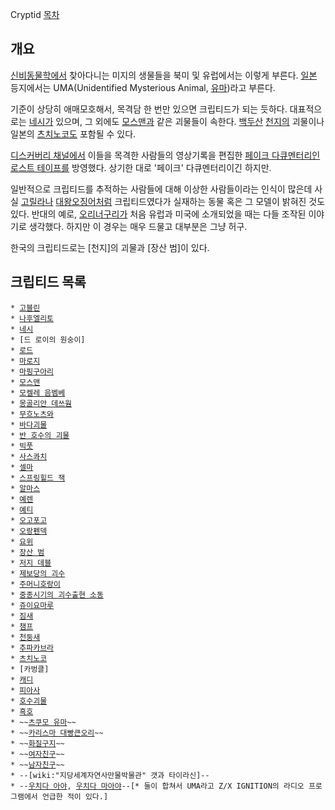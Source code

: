 Cryptid
[[목차]]
== 개요 ==
[[신비동물학]]에서 찾아다니는 미지의 생물들을 북미 및 유럽에서는 이렇게 부른다. [[일본]] 등지에서는 UMA(Unidentified Mysterious Animal, [[유마]])라고 부른다.

기준이 상당히 애매모호해서, 목격담 한 번만 있으면 크립티드가 되는 듯하다. 대표적으로는 [[네시]]가 있으며, 그 외에도 [[모스맨]]과 같은 괴물들이 속한다. [[백두산]] [[천지]]의 괴물이나 일본의 [[츠치노코]]도 포함될 수 있다.

[[디스커버리 채널]]에서 이들을 목격한 사람들의 영상기록을 편집한 [[페이크 다큐멘터리]]인 [[로스트 테이프]]를 방영했다. 상기한 대로 '페이크' 다큐멘터리이긴 하지만.

일반적으로 크립티드를 추적하는 사람들에 대해 이상한 사람들이라는 인식이 많은데 사실 [[고릴라]]나 [[대왕오징어]]처럼 크립티드였다가 실재하는 동물 혹은 그 모델이 밝혀진 것도 있다. 반대의 예로, [[오리너구리]]가 처음 유럽과 미국에 소개되었을 때는 다들 조작된 이야기로 생각했다. 하지만 이 경우는 매우 드물고 대부분은 그냥 허구.

한국의 크립티드로는 [천지]의 괴물과 [장산 범]이 있다.

== 크립티드 목록 ==
 * [[고블린]]
 * [[나후엘리토]]
 * [[네시]]
 * [드 로이의 원숭이]
 * [[로드#s-8|로드]]
 * [[마로지]]
 * [[마핑구아리]]
 * [[모스맨]]
 * [[모켈레 음벰베]]
 * [[몽골리안 데쓰웜]]
 * [[무흐노츠와]]
 * [[바다괴물]]
 * [[반 호수의 괴물]]
 * [[빅풋]]
 * [[사스콰치]]
 * [[셀마]]
 * [[스프링힐드 잭]]
 * [[알마스]]
 * [[예렌]]
 * [[예티]]
 * [[오고포고]]
 * [[오랑펜덱]]
 * [[요위]]
 * [[장산 범]]
 * [[저지 데블]]
 * [[제보당의 괴수]]
 * [[주머니호랑이]]
 * [[중종시기의 괴수출현 소동]]
 * [[쥬이요마루]]
 * [[짐새]]
 * [[챔프]]
 * [[천둥새]]
 * [[추파카브라]]
 * [[츠치노코]]
 * [카벙클]
 * [[캐디]]
 * [[피아사]]
 * [[호수괴물]]
 * [[흑호]]
 * ~~[[츠쿠모 유마]]~~
 * ~~[[카리스마 대빵큰오리]]~~
 * ~~[[화질구지]]~~
 * ~~[[여자친구]]~~
 * ~~[[남자친구]]~~
 * --[wiki:"지당세계자연사만물박물관" 갯과 타이라신]--
 * --[[우치다 아야]], [[우치다 마아야]]--[* 둘이 합쳐서 UMA라고 Z/X IGNITION의 라디오 프로그램에서 언급한 적이 있다.]

